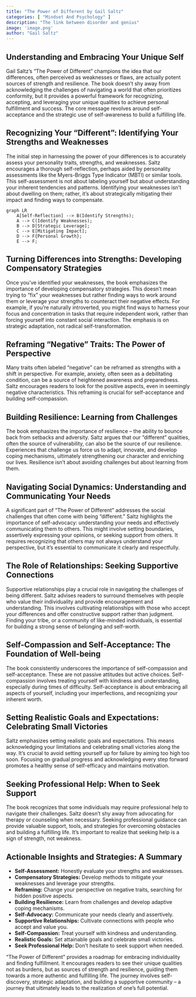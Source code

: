 ```yaml
---
title: "The Power of Different by Gail Saltz"
categories: [ "Mindset And Psychology" ]
description: "The link between disorder and genius"
image: 'image.png'
author: "Gail Saltz"
---
```

## Understanding and Embracing Your Unique Self

Gail Saltz's "The Power of Different" champions the idea that our differences, often perceived as weaknesses or flaws, are actually potent sources of strength and resilience.  The book doesn't shy away from acknowledging the challenges of navigating a world that often prioritizes conformity, but it provides a powerful framework for recognizing, accepting, and leveraging your unique qualities to achieve personal fulfillment and success.  The core message revolves around self-acceptance and the strategic use of self-awareness to build a fulfilling life.

## Recognizing Your "Different": Identifying Your Strengths and Weaknesses

The initial step in harnessing the power of your differences is to accurately assess your personality traits, strengths, and weaknesses.  Saltz encourages a thorough self-reflection, perhaps aided by personality assessments like the Myers-Briggs Type Indicator (MBTI) or similar tools. This self-assessment is not about labeling yourself but about understanding your inherent tendencies and patterns. Identifying your weaknesses isn't about dwelling on them; rather, it's about strategically mitigating their impact and finding ways to compensate.


```mermaid
graph LR
    A[Self-Reflection] --> B(Identify Strengths);
    A --> C(Identify Weaknesses);
    B --> D[Strategic Leverage];
    C --> E[Mitigating Impact];
    D --> F{Personal Growth};
    E --> F;
```

##  Turning Differences into Strengths:  Developing Compensatory Strategies

Once you've identified your weaknesses, the book emphasizes the importance of developing compensatory strategies. This doesn't mean trying to "fix" your weaknesses but rather finding ways to work around them or leverage your strengths to counteract their negative effects.  For example, if you're naturally introverted, you might find ways to harness your focus and concentration in tasks that require independent work, rather than forcing yourself into constant social interaction.  The emphasis is on strategic adaptation, not radical self-transformation.


## Reframing "Negative" Traits:  The Power of Perspective

Many traits often labeled "negative" can be reframed as strengths with a shift in perspective.  For example, anxiety, often seen as a debilitating condition, can be a source of heightened awareness and preparedness.  Saltz encourages readers to look for the positive aspects, even in seemingly negative characteristics.  This reframing is crucial for self-acceptance and building self-compassion.


##  Building Resilience:  Learning from Challenges

The book emphasizes the importance of resilience – the ability to bounce back from setbacks and adversity.  Saltz argues that our "different" qualities, often the source of vulnerability, can also be the source of our resilience.  Experiences that challenge us force us to adapt, innovate, and develop coping mechanisms, ultimately strengthening our character and enriching our lives.  Resilience isn't about avoiding challenges but about learning from them.


##  Navigating Social Dynamics:  Understanding and Communicating Your Needs

A significant part of "The Power of Different" addresses the social challenges that often come with being "different."  Saltz highlights the importance of self-advocacy: understanding your needs and effectively communicating them to others. This might involve setting boundaries, assertively expressing your opinions, or seeking support from others.  It requires recognizing that others may not always understand your perspective, but it’s essential to communicate it clearly and respectfully.


## The Role of Relationships: Seeking Supportive Connections

Supportive relationships play a crucial role in navigating the challenges of being different. Saltz advises readers to surround themselves with people who value their individuality and provide encouragement and understanding.  This involves cultivating relationships with those who accept your differences and offer constructive support rather than judgment. Finding your tribe, or a community of like-minded individuals, is essential for building a strong sense of belonging and self-worth.


##  Self-Compassion and Self-Acceptance: The Foundation of Well-being

The book consistently underscores the importance of self-compassion and self-acceptance.  These are not passive attitudes but active choices.  Self-compassion involves treating yourself with kindness and understanding, especially during times of difficulty.  Self-acceptance is about embracing all aspects of yourself, including your imperfections, and recognizing your inherent worth.


##  Setting Realistic Goals and Expectations:  Celebrating Small Victories

Saltz emphasizes setting realistic goals and expectations.  This means acknowledging your limitations and celebrating small victories along the way.  It's crucial to avoid setting yourself up for failure by aiming too high too soon.  Focusing on gradual progress and acknowledging every step forward promotes a healthy sense of self-efficacy and maintains motivation.


##  Seeking Professional Help:  When to Seek Support

The book recognizes that some individuals may require professional help to navigate their challenges.  Saltz doesn't shy away from advocating for therapy or counseling when necessary.  Seeking professional guidance can provide valuable support, tools, and strategies for overcoming obstacles and building a fulfilling life.  It’s important to realize that seeking help is a sign of strength, not weakness.


##  Actionable Insights and Strategies: A Summary

* **Self-Assessment:**  Honestly evaluate your strengths and weaknesses.
* **Compensatory Strategies:** Develop methods to mitigate your weaknesses and leverage your strengths.
* **Reframing:**  Change your perspective on negative traits, searching for hidden positive aspects.
* **Building Resilience:**  Learn from challenges and develop adaptive coping mechanisms.
* **Self-Advocacy:**  Communicate your needs clearly and assertively.
* **Supportive Relationships:**  Cultivate connections with people who accept and value you.
* **Self-Compassion:**  Treat yourself with kindness and understanding.
* **Realistic Goals:**  Set attainable goals and celebrate small victories.
* **Seek Professional Help:**  Don't hesitate to seek support when needed.


"The Power of Different" provides a roadmap for embracing individuality and finding fulfillment. It encourages readers to see their unique qualities not as burdens, but as sources of strength and resilience, guiding them towards a more authentic and fulfilling life.  The journey involves self-discovery, strategic adaptation, and building a supportive community – a journey that ultimately leads to the realization of one's full potential.

